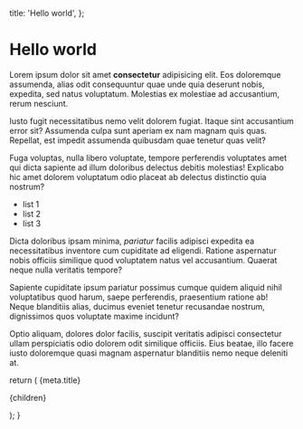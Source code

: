 
  title: 'Hello world',
};

# Hello world

Lorem ipsum dolor sit amet **consectetur** adipisicing elit. Eos doloremque assumenda, alias odit consequuntur quae unde quia deserunt nobis, expedita, sed natus voluptatum. Molestias ex molestiae ad accusantium, rerum nesciunt.

Iusto fugit necessitatibus nemo velit dolorem fugiat. Itaque sint accusantium error sit? Assumenda culpa sunt aperiam ex nam magnam quis quas. Repellat, est impedit assumenda quibusdam quae tenetur quas velit?

Fuga voluptas, nulla libero voluptate, tempore perferendis voluptates amet qui dicta sapiente ad illum doloribus delectus debitis molestias! Explicabo hic amet dolorem voluptatum odio placeat ab delectus distinctio quia nostrum?

- list 1
- list 2
- list 3

Dicta doloribus ipsam minima, _pariatur_ facilis adipisci expedita ea necessitatibus inventore cum cupiditate ad eligendi. Ratione aspernatur nobis officiis similique quod voluptatem natus vel accusantium. Quaerat neque nulla veritatis tempore?

Sapiente cupiditate ipsum pariatur possimus cumque quidem aliquid nihil voluptatibus quod harum, saepe perferendis, praesentium ratione ab! Neque blanditiis alias, ducimus eveniet tenetur recusandae nostrum, dignissimos quos voluptate maxime incidunt?

Optio aliquam, dolores dolor facilis, suscipit veritatis adipisci consectetur ullam perspiciatis odio dolorem odit similique officiis. Eius beatae, illo facere iusto doloremque quasi magnam aspernatur blanditiis nemo neque deleniti at.

 return (
    <Fragment>
      <PageTitle>{meta.title}</PageTitle>
      <section className="bg-white text-haqq-black px-[16px] sm:px-[63px] lg:px-[80px] py-[60px] sm:py-[80px] lg:py-[100px]">
        <article className="prose mx-auto">
          {children}
        </article>
      </section>
    </Fragment>

);
}
